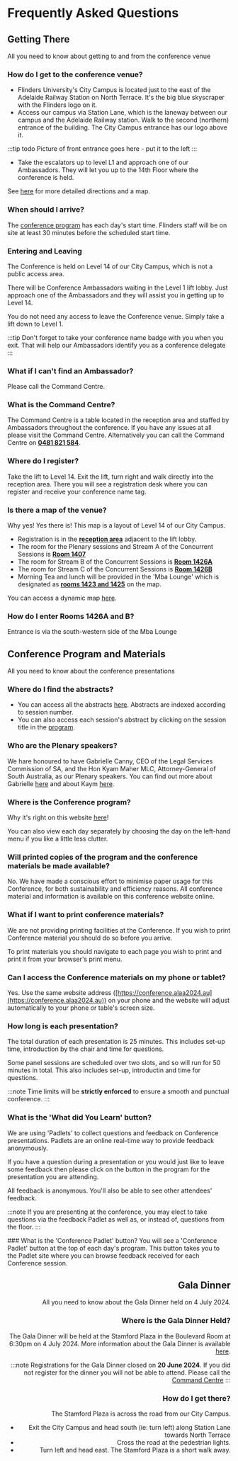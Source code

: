 
# Frequently Asked Questions

## Getting There
All you need to know about getting to and from the conference venue

### How do I get to the conference venue?
* Flinders University's City Campus is located just to the east of the Adelaide Railway Station on North Terrace.  It's the big blue skyscraper with the Flinders logo on it.
* Access our campus via Station Lane, which is the laneway between our campus and the Adelaide Railway station.  Walk to the second (northern) entrance of the building.  The City Campus entrance has our logo above it.

:::tip todo
Picture of front entrance goes here - put it to the left
:::

* Take the escalators up to level L1 and approach one of our Ambassadors.  They will let you up to the 14th Floor where the conference is held.



See [here](/flinders_ncc) for more detailed directions and a map.

### When should I arrive?
The [conference program](/docs) has each day's start time.  Flinders staff will be on site at least 30 minutes before the scheduled start time.

### Entering and Leaving
The Conference is held on Level 14 of our City Campus, which is not a public access area.

There will be Conference Ambassadors waiting in the Level 1 lift lobby.  Just approach one of the Ambassadors and they will assist you in getting up to Level 14.

You do not need any access to leave the Conference venue. Simply take a lift down to Level 1.

:::tip
Don't forget to take your conference name badge with you when you exit. That will help our Ambassadors identify you as a conference delegate
:::

### What if I can't find an Ambassador?
Please call the Command Centre.

### What is the Command Centre?
The Command Centre is a table located in the reception area and staffed by Ambassadors throughout the conference.  If you have any issues at all please visit the Command Centre. Alternatively you can call the Command Centre on [**0481 821 584**](tel:0481821584).

### Where do I register?
Take the lift to Level 14.  Exit the lift, turn right and walk directly into the reception area.  There you will see a registration desk where you can register and receive your conference name tag.

### Is there a map of the venue?
Why yes! Yes there is!  This map is a layout of Level 14 of our City Campus.

<DisplayImage imageURL='/img/faq/conference2.png' />

* Registration is in the [**reception area**](https://geospatial.flinders.edu.au/Public/AutoMap/?building=821&room=1401) adjacent to the lift lobby.
* The room for the Plenary sessions and Stream A of the Concurrent Sessions is [**Room 1407**](https://geospatial.flinders.edu.au/Public/AutoMap/?building=821&room=1407)
* The room for Stream B of the Concurrent Sessions is [**Room 1426A**](https://geospatial.flinders.edu.au/Public/AutoMap/?building=821&room=1426A)
* The room for Stream C of the Concurrent Sessions is [**Room 1426B**](https://geospatial.flinders.edu.au/Public/AutoMap/?building=821&room=1426B)
* Morning Tea and lunch will be provided in the 'Mba Lounge' which is designated as [**rooms 1423 and 1425**](https://geospatial.flinders.edu.au/Public/AutoMap/?building=821&room=1425) on the map.

You can access a dynamic map [here](https://geospatial.flinders.edu.au/Public/AutoMap/?building=821&room=1404).

### How do I enter Rooms 1426A and B?
Entrance is via the south-western side of the Mba Lounge

## Conference Program and Materials
All you need to know about the conference presentations

### Where do I find the abstracts?
* You can access all the abstracts [here](/docs/zabstracts). Abstracts are indexed according to session number.
* You can also access each session's abstract by clicking on the session title in the [program](/docs).

### Who are the Plenary speakers?
We hare honoured to have Gabrielle Canny, CEO of the Legal Services Commission of SA, and the Hon Kyam Maher MLC, Attorney-General of South Australia, as our Plenary speakers.  You can find out more about Gabrielle [here](/docs/zplenary_sessions/gabrielle_canny) and about Kaym [here](/docs/zplenary_sessions/kyam_maher).

### Where is the Conference program?
Why it's right on this website [here](/docs)!

You can also view each day separately by choosing the day on the left-hand menu if you like a little less clutter.

<DisplayImage imageURL='/img/faq/conference1.png' />

### Will printed copies of the program and the conference materials be made available?
No. We have made a conscious effort to minimise paper usage for this Conference, for both sustainability and efficiency reasons.  All conference material and information is available on this conference website online.

### What if I want to print conference materials?
We are not providing printing facilities at the Conference. If you wish to print Conference material you should do so before you arrive.  

To print materials you should navigate to each page you wish to print and print it from your browser's print menu.

### Can I access the Conference materials on my phone or tablet?
Yes. Use the same website address ([https://conference.alaa2024.au](https://conference.alaa2024.au)) on your phone and the website will adjust automatically to your phone or table's screen size.

### How long is each presentation?
The total duration of each presentation is 25 minutes.  This includes set-up time, introduction by the chair and time for questions.

Some panel sessions are scheduled over two slots, and so will run for 50 minutes in total.  This also includes set-up, introductin and time for questions.

:::note
Time limits will be **strictly enforced** to ensure a smooth and punctual conference.
:::

### What is the  'What did You Learn' button?
We are using 'Padlets' to collect questions and feedback on Conference presentations. Padlets are an online real-time way to provide feedback anonymously.

If you have a question during a presentation or you would just like to leave some feedback then please click on
the <DisplayImage imageURL='/img/faq/wdyl.png' inline /> button in the program for the presentation you are attending.  

All feedback is anonymous. You'll also be able to see other attendees' feedback.

:::note
If you are presenting at the conference, you may elect to take questions via the feedback Padlet as well as, or instead of, questions from the floor.
:::

<DisplayImage imageURL='/img/faq/conferencepadlet.png' align='right' />
### What is the 'Conference Padlet' button?
You will see a 'Conference Padlet' button at the top of each day's program. This button takes you to the Padlet site where you can browse feedback received for each Conference session.

## Gala Dinner
All you need to know about the Gala Dinner held on 4 July 2024.

### Where is the Gala Dinner Held?
The Gala Dinner will be held at the Stamford Plaza in the Boulevard Room at 6:30pm on 4 July 2024.  More information about the Gala Dinner is available [here](/gala_dinner).

<DisplayImage imageURL='/img/stamfordplaza2.jpg' />

:::note
Registrations for the Gala Dinner closed on **20 June 2024**.  If you did not register for the dinner you will not be able to attend.  Please call the [Command Centre](#what-is-the-command-centre)
:::

### How do I get there?
The Stamford Plaza is across the road from our City Campus.

* Exit the City Campus and head south (ie: turn left) along Station Lane towards North Terrace
* Cross the road at the pedestrian lights.
* Turn left and head east. The Stamford Plaza is a short walk away.

<DisplayImage imageURL='/img/faq/galadinner1.png' />